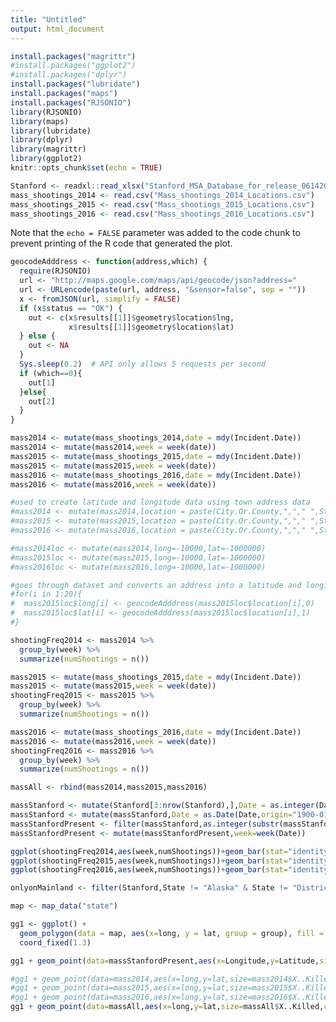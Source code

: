 ```yaml
---
title: "Untitled"
output: html_document
---
```


```r
install.packages("magrittr")
#install.packages("ggplot2")
#install.packages("dplyr")
install.packages("lubridate")
install.packages("maps")
install.packages("RJSONIO")
library(RJSONIO)
library(maps)
library(lubridate)
library(dplyr)
library(magrittr)
library(ggplot2)
knitr::opts_chunk$set(echo = TRUE)
```


```r
Stanford <- readxl::read_xlsx("Stanford_MSA_Database_for_release_06142016.xlsx")
mass_shootings_2014 <- read.csv("Mass_shootings_2014_Locations.csv")
mass_shootings_2015 <- read.csv("Mass_shootings_2015_Locations.csv")
mass_shootings_2016 <- read.csv("Mass_shootings_2016_Locations.csv")

```

Note that the `echo = FALSE` parameter was added to the code chunk to prevent printing of the R code that generated the plot.

```r
geocodeAdddress <- function(address,which) {
  require(RJSONIO)
  url <- "http://maps.google.com/maps/api/geocode/json?address="
  url <- URLencode(paste(url, address, "&sensor=false", sep = ""))
  x <- fromJSON(url, simplify = FALSE)
  if (x$status == "OK") {
    out <- c(x$results[[1]]$geometry$location$lng,
             x$results[[1]]$geometry$location$lat)
  } else {
    out <- NA
  }
  Sys.sleep(0.2)  # API only allows 5 requests per second
  if (which==0){
    out[1]
  }else{
    out[2]
  }
}
```


```r
mass2014 <- mutate(mass_shootings_2014,date = mdy(Incident.Date))
mass2014 <- mutate(mass2014,week = week(date))
mass2015 <- mutate(mass_shootings_2015,date = mdy(Incident.Date))
mass2015 <- mutate(mass2015,week = week(date))
mass2016 <- mutate(mass_shootings_2016,date = mdy(Incident.Date))
mass2016 <- mutate(mass2016,week = week(date))

#used to create latitude and longitude data using town address data
#mass2014 <- mutate(mass2014,location = paste(City.Or.County,","," ",State))
#mass2015 <- mutate(mass2015,location = paste(City.Or.County,","," ",State))
#mass2016 <- mutate(mass2016,location = paste(City.Or.County,","," ",State))

#mass2014loc <- mutate(mass2014,long=-10000,lat=-1000000)
#mass2015loc <- mutate(mass2015,long=-10000,lat=-1000000)
#mass2016loc <- mutate(mass2016,long=-10000,lat=-1000000)
```

```r
#goes through dataset and converts an address into a latitude and longitude
#for(i in 1:20){
#  mass2015loc$long[i] <- geocodeAdddress(mass2015loc$location[i],0)
#  mass2015loc$lat[i] <- geocodeAdddress(mass2015loc$location[i],1)
#}
```

```r
shootingFreq2014 <- mass2014 %>%
  group_by(week) %>%
  summarize(numShootings = n())

mass2015 <- mutate(mass_shootings_2015,date = mdy(Incident.Date))
mass2015 <- mutate(mass2015,week = week(date))
shootingFreq2015 <- mass2015 %>%
  group_by(week) %>%
  summarize(numShootings = n())

mass2016 <- mutate(mass_shootings_2016,date = mdy(Incident.Date))
mass2016 <- mutate(mass2016,week = week(date))
shootingFreq2016 <- mass2016 %>%
  group_by(week) %>%
  summarize(numShootings = n())

massAll <- rbind(mass2014,mass2015,mass2016)

massStanford <- mutate(Stanford[3:nrow(Stanford),],Date = as.integer(Date))
massStanford <- mutate(massStanford,Date = as.Date(Date,origin="1900-01-01"))
massStanfordPresent <- filter(massStanford,as.integer(substr(massStanford$Date,1,4))>=2014)
massStanfordPresent <- mutate(massStanfordPresent,week=week(Date))
```

```r
ggplot(shootingFreq2014,aes(week,numShootings))+geom_bar(stat="identity")
ggplot(shootingFreq2015,aes(week,numShootings))+geom_bar(stat="identity")
ggplot(shootingFreq2016,aes(week,numShootings))+geom_bar(stat="identity")

onlyonMainland <- filter(Stanford,State != "Alaska" & State != "District of Columbia" & State != "Hawaii")

map <- map_data("state")
```

```r
gg1 <- ggplot() + 
  geom_polygon(data = map, aes(x=long, y = lat, group = group), fill = "white", color = "blue") + 
  coord_fixed(1.3)

gg1 + geom_point(data=massStanfordPresent,aes(x=Longitude,y=Latitude,size=`Number of Victim Fatalities`,col=week)) + ggtitle("Mass Shootings Reported by Media 2014-2016")

#gg1 + geom_point(data=mass2014,aes(x=long,y=lat,size=mass2014$X..Killed,color=mass2014$week))
#gg1 + geom_point(data=mass2015,aes(x=long,y=lat,size=mass2015$X..Killed,color=mass2015$week))
#gg1 + geom_point(data=mass2016,aes(x=long,y=lat,size=mass2016$X..Killed,color=mass2016$week))
gg1 + geom_point(data=massAll,aes(x=long,y=lat,size=massAll$X..Killed,color=massAll$week)) + ggtitle("Mass Shootings Reported to Police 2014-2016")

```



